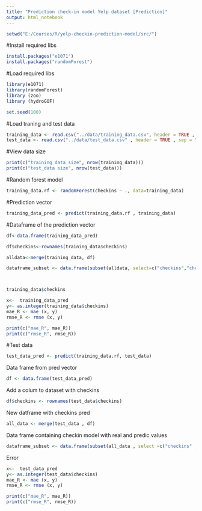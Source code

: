 ```yaml
---
title: "Prediction check-in model Yelp dataset [Prediction]"
output: html_notebook
---
```


```r
setwd("E:/Courses/R/yelp-checkin-prediction-model/src/")
```

#Install required libs

```r
install.packages("e1071")
install.packages("randomForest")
```

#Load required libs

```r
library(e1071)
library(randomForest)
library (zoo)
library (hydroGOF)
```
```r
set.seed(100)
```


#Load traning and test data

```r

training_data <- read.csv("../data/training_data.csv", header = TRUE , sep = ",")
test_data <- read.csv("../data/test_data.csv" , header = TRUE , sep = ",")
```
#View data size

```r
print(c("training_data size", nrow(training_data)))
print(c("test_data size", nrow(test_data)))
```

#Random forest model 
```r
training_data.rf <- randomForest(checkins ~ ., data=training_data)
```

#Prediction vector 
```r
training_data_pred <- predict(training_data.rf , training_data)
```

#Dataframe of the prediction vector
```r
df<-data.frame(training_data_pred)
```

```r
df$checkins<-rownames(training_data$checkins)
```

```r
alldata<-merge(training_data, df)
```

```r
dataframe_subset <- data.frame(subset(alldata, select=c("checkins","checkins", "training_data_pred"))) 
```

```r


```


```r

```
```r
training_data$checkins
```

```r
x<-  training_data_pred
y<- as.integer(training_data$checkins)
mae_R <- mae (x, y)
rmse_R <- rmse (x, y)

```

```r
print(c("mae_R", mae_R))
print(c("rmse_R", rmse_R))
```
#Test data

```r
test_data_pred <- predict(training_data.rf, test_data)

```
Data frame from pred vector
```r
df <- data.frame(test_data_pred)
```

Add a colum to dataset with checkins
```r
df$checkins <- rownames(test_data$checkins)
```
New datframe with checkins pred
```r
all_data <- merge(test_data , df)
```
Data frame containing checkin model with real and predic values
```r
dataframe_subset <- data.frame(subset(all_data , select =c("checkins" , "checkins" , "test_data_pred")))
```

Error

```r
x<-  test_data_pred
y<- as.integer(test_data$checkins)
mae_R <- mae (x, y)
rmse_R <- rmse (x, y)
```
```r
print(c("mae_R", mae_R))
print(c("rmse_R", rmse_R))
```

